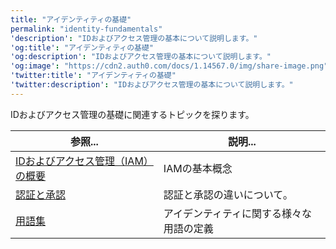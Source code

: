 ---
title: "アイデンティティの基礎"
permalink: "identity-fundamentals"
'description': "IDおよびアクセス管理の基本について説明します。"
'og:title': "アイデンティティの基礎"
'og:description': "IDおよびアクセス管理の基本について説明します。"
'og:image': "https://cdn2.auth0.com/docs/1.14567.0/img/share-image.png"
'twitter:title': "アイデンティティの基礎"
'twitter:description': "IDおよびアクセス管理の基本について説明します。"
---

IDおよびアクセス管理の基礎に関連するトピックを探ります。

<table class="table"><thead>
<tr>
<th><strong>参照...</strong></th>
<th><strong>説明...</strong></th>
</tr>
</thead>
<tbody>
<tr>
<td><a href="/ja-jp/get-started/identity-fundamentals/identity-and-access-management">IDおよびアクセス管理（IAM）の概要</a></td>
<td>IAMの基本概念</td>
</tr>
<tr>
<td><a href="/ja-jp/get-started/identity-fundamentals/authentication-and-authorization">認証と承認</a></td>
<td>認証と承認の違いについて。</td>
</tr>
<tr>
<td><a href="/ja-jp/glossary">用語集</a></td>
<td>アイデンティティに関する様々な用語の定義</td>
</tr>
</tbody>
</table>
